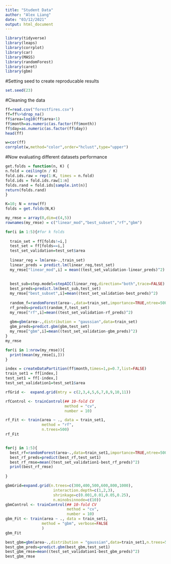 ---
title: "Student Data"
author: "Alex Liang"
date: "03/12/2021"
output: html_document
---

```{r}
library(tidyverse)
library(leaps)
library(corrplot)
library(car)
library(MASS)
library(randomForest)
library(caret)
library(gbm)
```

#Setting seed to create reproducable results
```{r}
set.seed(23)
```

#Cleaning the data
```{r}
ff=read.csv("forestfires.csv")
ff=ff%>%drop_na()
ff$area=log10(ff$area+1)
ff$month=as.numeric(as.factor(ff$month))
ff$day=as.numeric(as.factor(ff$day))
head(ff)
```
```{r}
w=cor(ff)
corrplot(w,method="color",order="hclust",type="upper")
```

#Now evaluating different datasets performance
```{r}
get.folds = function(n, K) {
n.fold = ceiling(n / K) 
fold.ids.raw = rep(1:K, times = n.fold)
fold.ids = fold.ids.raw[1:n]
folds.rand = fold.ids[sample.int(n)]
return(folds.rand)
}

K=10; N = nrow(ff)
folds = get.folds(N,K)

my_rmse = array(0,dim=c(4,5))
rownames(my_rmse) = c("linear_mod","best_subset","rf","gbm")

for(i in 1:5){#for k folds
  
  train_set = ff[folds!=i,]
  test_set = ff[folds==i,]
  test_set_validation=test_set$area 
  
  linear_reg = lm(area~.,train_set)
  linear_preds = predict.lm(linear_reg,test_set)
  my_rmse["linear_mod",i] = mean((test_set_validation-linear_preds)^2)
  
  
  best_sub=step.model=stepAIC(linear_reg,direction="both",trace=FALSE)
  best_preds=predict.lm(best_sub,test_set)
  my_rmse["best_subset",i]=mean((test_set_validation-best_preds)^2)
  
  random_f=randomForest(area~.,data=train_set,importance=TRUE,ntree=500)
  rf_preds=predict(random_f,test_set)
  my_rmse["rf",i]=mean((test_set_validation-rf_preds)^2)
  
  gbm=gbm(area~.,distribution = "gaussian",data=train_set)
  gbm_preds=predict.gbm(gbm,test_set)
  my_rmse["gbm",i]=mean((test_set_validation-gbm_preds)^2)
}
my_rmse
```

```{r}
for(i in 1:nrow(my_rmse)){
  print(mean(my_rmse[i,]))
}
```

```{r}
index = createDataPartition(ff$month,times=1,p=0.7,list=FALSE)
train_set1 = ff[index,]
test_set1 = ff[-index,]
test_set_validation1=test_set1$area
```


```{r}
rfGrid <-  expand.grid(mtry = c(2,3,4,5,6,7,8,9,10,11))

rfControl <- trainControl(## 10-fold CV 
                          method = "cv",
                          number = 10)

rf_Fit <- train(area ~ ., data = train_set1, 
                method = "rf", 
                n.trees=500)
rf_Fit
```

```{r}

```


```{r}
for(j in 1:5){
  best_rf=randomForest(area~.,data=train_set1,importance=TRUE,ntree=500,mtry=2)
  best_rf_preds=predict(best_rf,test_set1)
  best_rf_rmse=mean((test_set_validation1-best_rf_preds)^2)
  print(best_rf_rmse)
  
}
```

```{r}
gbmGrid=expand.grid(n.trees=c(300,400,500,600,800,1000),
                     interaction.depth=c(1,2,3),
                     shrinkage=c(0.001,0.01,0.05,0.25),
                     n.minobsinnode=c(10))
gbmControl <- trainControl(## 10-fold CV
                           method = "cv",
                           number = 10)
gbm_Fit <- train(area ~ ., data = train_set1, 
                method = "gbm", verbose=FALSE
                )
gbm_Fit
```


```{r}
best_gbm=gbm(area~.,distribution = "gaussian",data=train_set1,n.trees=50,interaction.depth=1,n.minobsinnode=10,shrinkage=0.1)
best_gbm_preds=predict.gbm(best_gbm,test_set1)
best_gbm_rmse=mean((test_set_validation1-best_gbm_preds)^2)
best_gbm_rmse
```




